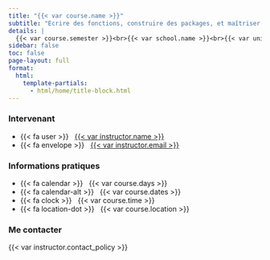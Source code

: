 ```yaml
---
title: "{{< var course.name >}}"
subtitle: "Ecrire des fonctions, construire des packages, et maîtriser les bonnes pratiques issues du développement logiciel pour rendre reproductible ses travaux. Travailler avec Git et utiliser du contrôle de version."
details: |
  {{< var course.semester >}}<br>{{< var school.name >}}<br>{{< var university.name >}}
sidebar: false
toc: false
page-layout: full
format:
  html:
    template-partials:
      - html/home/title-block.html
---
```


### Intervenant

- {{< fa user >}} &nbsp; [{{< var instructor.name >}}]({{< var instructor.url >}})
- {{< fa envelope >}} &nbsp; <a href="mailto:{{< var instructor.email >}}">{{< var instructor.email >}}</a>

::: {.g-col-12 .g-col-sm-6 .g-col-md-4}
### Informations pratiques 

- {{< fa calendar >}} &nbsp; {{< var course.days >}}
- {{< fa calendar-alt >}} &nbsp; {{< var course.dates >}}
- {{< fa clock >}} &nbsp; {{< var course.time >}}
- {{< fa location-dot >}} &nbsp; {{< var course.location >}}
:::

::: {.g-col-12 .g-col-md-4 .contact-policy}

### Me contacter

{{< var instructor.contact_policy >}}
:::

